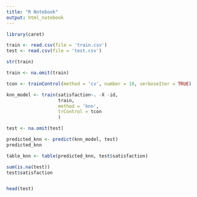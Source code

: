 ```yaml
---
title: "R Notebook"
output: html_notebook
---
```



```r
library(caret)
```



```r
train <- read.csv(file = 'train.csv')
test <- read.csv(file = 'test.csv')


```


```r
str(train)
```


```r
train <- na.omit(train)

tcon <- trainControl(method = 'cv', number = 10, verboseIter = TRUE)

knn_model <- train(satisfaction~. -X -id,
                   train,
                   method = 'knn',
                   trControl = tcon
                   )
```


```r
test <- na.omit(test)

predicted_knn <- predict(knn_model, test)
predicted_knn
```

```r
table_knn <- table(predicted_knn, test$satisfaction)
```



```r
sum(is.na(test))
test$satisfaction


head(test)
```

